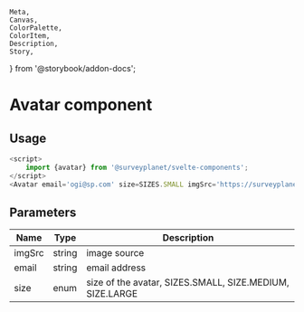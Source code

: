	Meta,
	Canvas,
	ColorPalette,
	ColorItem,
	Description,
	Story,
} from '@storybook/addon-docs';


<Meta
	title="Avatar/Documentation"
	component={Avatar}
/>

# Avatar component

<div id="example">
	<Story id="avatar-default--primary" />
</div>

## Usage

```ts
<script>
	import {avatar} from '@surveyplanet/svelte-components';
</script>
<Avatar email='ogi@sp.com' size=SIZES.SMALL imgSrc='https://surveyplanet.com'></Avatar>

```

## Parameters

| Name   | Type   | Description                                              |
| ------ | ------ | -------------------------------------------------------- |
| imgSrc | string | image source                                             |
| email  | string | email address                                            |
| size   | enum   | size of the avatar, SIZES.SMALL, SIZE.MEDIUM, SIZE.LARGE |
